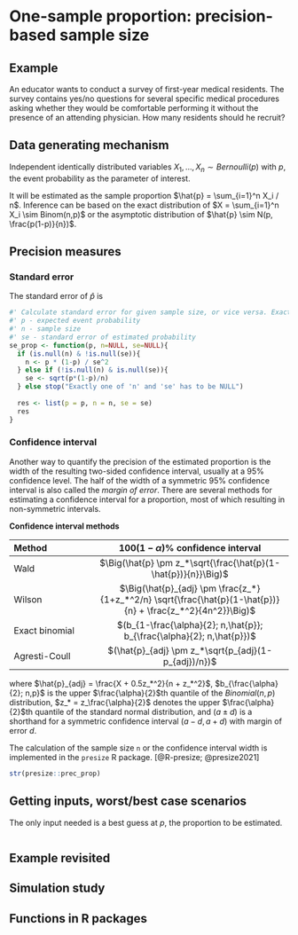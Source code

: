 # One-sample proportion: precision-based sample size

## Example

An educator wants to conduct a survey of first-year medical residents. The survey contains yes/no questions for several specific medical procedures asking whether they would be comfortable performing it without the presence of an attending physician. How many residents should he recruit?

## Data generating mechanism

Independent identically distributed variables $X_1, \ldots, X_n \sim Bernoulli(p)$ with $p$, the event probability as the parameter of interest.

It will be estimated as the sample proportion $\hat{p} = \sum_{i=1}^n X_i / n$. Inference can be based on the exact distribution of $X = \sum_{i=1}^n X_i \sim Binom(n,p)$ or the asymptotic distribution of $\hat{p} \sim N(p, \frac{p(1-p)}{n})$.

## Precision measures

### Standard error

The standard error of $\hat{p}$ is

\begin{equation}
SE(\hat{p}) = \sqrt\frac{p(1-p)}{n} 
\end{equation}


```r
#' Calculate standard error for given sample size, or vice versa. Exactly one of 'n' and 'se' has to be NULL
#' p - expected event probability
#' n - sample size
#' se - standard error of estimated probability
se_prop <- function(p, n=NULL, se=NULL){
  if (is.null(n) & !is.null(se)){
    n <- p * (1-p) / se^2
  } else if (!is.null(n) & is.null(se)){
    se <- sqrt(p*(1-p)/n)
  } else stop("Exactly one of 'n' and 'se' has to be NULL")
  
  res <- list(p = p, n = n, se = se)
  res
}

```

### Confidence interval 

Another way to quantify the precision of the estimated proportion is the width of the resulting two-sided confidence interval, usually at a 95% confidence level. The half of the width of a symmetric 95% confidence interval is also called the _margin of error_. There are several methods for estimating a confidence interval for a proportion, most of which resulting in non-symmetric intervals.

**Confidence interval methods**

| Method          | $100(1-\alpha)$% confidence interval | 
|:---------------|:-------------------------------------:|
| Wald           | $\Big(\hat{p} \pm z_*\sqrt{\frac{\hat{p}(1-\hat{p})}{n}}\Big)$|
| Wilson         | $\Big(\hat{p}_{adj} \pm \frac{z_*}{1+z_*^2/n} \sqrt{\frac{\hat{p}(1-\hat{p})}{n} + \frac{z_*^2}{4n^2}}\Big)$|
| Exact binomial | $(b_{1-\frac{\alpha}{2}; n,\hat{p}}; b_{\frac{\alpha}{2}; n,\hat{p}})$|
| Agresti-Coull  |$(\hat{p}_{adj} \pm z_*\sqrt{p_{adj}(1-p_{adj})/n})$

where $\hat{p}_{adj} = \frac{X + 0.5z_*^2}{n + z_*^2}$, $b_{\frac{\alpha}{2}; n,p}$ is the upper $\frac{\alpha}{2}$th quantile of the $Binomial(n,p)$ distribution, $z_* = z_\frac{\alpha}{2}$ denotes the upper $\frac{\alpha}{2}$th quantile of the standard normal distribution, and $(a \pm d)$ is a shorthand for a symmetric confidence interval $(a-d, a+d)$ with margin of error $d$.

The calculation of the sample size `n` or the confidence interval width is implemented in the `presize` R package. [@R-presize; @presize2021]

```r
str(presize::prec_prop)
```


## Getting inputs, worst/best case scenarios

The only input needed is a best guess at $p$, the proportion to be estimated. 

```r

```


## Example revisited 

## Simulation study

## Functions in R packages

